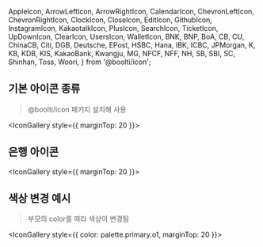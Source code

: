 
  AppleIcon,
  ArrowLeftIcon,
  ArrowRightIcon,
  CalendarIcon,
  ChevronLeftIcon,
  ChevronRightIcon,
  ClockIcon,
  CloseIcon,
  EditIcon,
  GithubIcon,
  InstagramIcon,
  KakaotalkIcon,
  PlusIcon,
  SearchIcon,
  TicketIcon,
  UpDownIcon,
  ClearIcon,
  UsersIcon,
  WalletIcon,
  BNK,
  BNP,
  BoA,
  CB,
  CU,
  ChinaCB,
  Citi,
  DGB,
  Deutsche,
  EPost,
  HSBC,
  Hana,
  IBK,
  ICBC,
  JPMorgan,
  K,
  KB,
  KDB,
  KIS,
  KakaoBank,
  Kwangju,
  MG,
  NFCF,
  NFF,
  NH,
  SB,
  SBI,
  SC,
  Shinhan,
  Toss,
  Woori,
} from '@boolti/icon';

<Meta title="아이콘" />

## 기본 아이콘 종류

> @boolti/icon 패키지 설치해 사용<br/>

<IconGallery style={{ marginTop: 20 }}>
  <IconItem name='AppleIcon'>
    <AppleIcon />
  </IconItem>
  <IconItem name='GithubIcon'>
    <GithubIcon />
  </IconItem>
  <IconItem name='InstagramIcon'>
    <InstagramIcon />
  </IconItem>
  <IconItem name='KakaotalkIcon'>
    <KakaotalkIcon />
  </IconItem>
  <IconItem name='TicketIcon'>
    <TicketIcon />
  </IconItem>
  <IconItem name='WalletIcon'>
    <WalletIcon />
  </IconItem>
  <IconItem name='ClearIcon'>
    <ClearIcon />
  </IconItem>
  <IconItem name='UsersIcon'>
    <UsersIcon />
  </IconItem>
  <IconItem name='EditIcon'>
    <EditIcon />
  </IconItem>
  <IconItem name='CalendarIcon'>
    <CalendarIcon />
  </IconItem>
  <IconItem name='ClockIcon'>
    <ClockIcon />
  </IconItem>
  <IconItem name='SearchIcon'>
    <SearchIcon />
  </IconItem>
  <IconItem name='DownIcon'>
    <UpDownIcon />
  </IconItem>
  <IconItem name='RightIcon'>
    <ChevronRightIcon />
  </IconItem>
  <IconItem name='LeftIcon'>
    <ChevronLeftIcon />
  </IconItem>
  <IconItem name='LeftIcon'>
    <ArrowLeftIcon />
  </IconItem>
  <IconItem name='RightIcon'>
    <ArrowRightIcon />
  </IconItem>
  <IconItem name='PlusIcon'>
    <PlusIcon />
  </IconItem>
  <IconItem name='CloseIcon'>
    <CloseIcon />
  </IconItem>
</IconGallery>

## 은행 아이콘

<IconGallery style={{ marginTop: 20 }}>
  <IconItem name='BNK (경남, 부산)'>
    <BNK />
  </IconItem>
  <IconItem name='BNP (파라바)'>
    <BNP />
  </IconItem>
  <IconItem name='BoA (뱅크오브아메리카)'>
    <BoA />
  </IconItem>
  <IconItem name='CB (중국)'>
    <CB />
  </IconItem>
  <IconItem name='CU (신협)'>
    <CU />
  </IconItem>
  <IconItem name='ChinaCB (중국건설)'>
    <ChinaCB />
  </IconItem>
  <IconItem name='Citi (씨티)'>
    <Citi />
  </IconItem>
  <IconItem name='DGB (대구)'>
    <DGB />
  </IconItem>
  <IconItem name='Deutsche (도이치)'>
    <Deutsche />
  </IconItem>
  <IconItem name='EPost (우체국)'>
    <EPost />
  </IconItem>
  <IconItem name='HSBC (HSBC)'>
    <HSBC />
  </IconItem>
  <IconItem name='Hana (하나)'>
    <Hana />
  </IconItem>
  <IconItem name='IBK (IBK기업)'>
    <IBK />
  </IconItem>
  <IconItem name='ICBC (중국공상)'>
    <ICBC />
  </IconItem>
  <IconItem name='JPMorgan (JP모건)'>
    <JPMorgan />
  </IconItem>
  <IconItem name='K (케이)'>
    <K />
  </IconItem>
  <IconItem name='KB (KB국민, KB증권)'>
    <KB />
  </IconItem>
  <IconItem name='KDB (KDB산업)'>
    <KDB />
  </IconItem>
  <IconItem name='KIS (한국투자)'>
    <KIS />
  </IconItem>
  <IconItem name='KakaoBank (카카오뱅크)'>
    <KakaoBank />
  </IconItem>
  <IconItem name='Kwangju (광주, 전북)'>
    <Kwangju />
  </IconItem>
  <IconItem name='MG (새마을금고)'>
    <MG />
  </IconItem>
  <IconItem name='NFCF (산림조합)'>
    <NFCF />
  </IconItem>
  <IconItem name='NFF (수협)'>
    <NFF />
  </IconItem>
  <IconItem name='NH (NH농협, NH투자증권)'>
    <NH />
  </IconItem>
  <IconItem name='SB (저축)'>
    <SB />
  </IconItem>
  <IconItem name='SBI (SBI저축)'>
    <SBI />
  </IconItem>
  <IconItem name='SC (SC제일)'>
    <SC />
  </IconItem>
  <IconItem name='Shinhan (신한, 제주)'>
    <Shinhan />
  </IconItem>
  <IconItem name='Toss (토스뱅크, 토스증권)'>
    <Toss />
  </IconItem>
  <IconItem name='Woori (우리)'>
    <Woori />
  </IconItem>
</IconGallery>

## 색상 변경 예시

> 부모의 color를 따라 색상이 변경됨

<IconGallery style={{ color: palette.primary.o1, marginTop: 20 }}>
  <IconItem name='AppleIcon'>
    <AppleIcon />
  </IconItem>
  <IconItem name='GithubIcon'>
    <GithubIcon />
  </IconItem>
  <IconItem name='InstagramIcon'>
    <InstagramIcon />
  </IconItem>
  <IconItem name='KakaotalkIcon'>
    <KakaotalkIcon />
  </IconItem>
  <IconItem name='TicketIcon'>
    <TicketIcon />
  </IconItem>
  <IconItem name='WalletIcon'>
    <WalletIcon />
  </IconItem>
  <IconItem name='UsersIcon'>
    <UsersIcon />
  </IconItem>
  <IconItem name='EditIcon'>
    <EditIcon />
  </IconItem>
  <IconItem name='CalendarIcon'>
    <CalendarIcon />
  </IconItem>
  <IconItem name='ClockIcon'>
    <ClockIcon />
  </IconItem>
  <IconItem name='SearchIcon'>
    <SearchIcon />
  </IconItem>
  <IconItem name='DownIcon'>
    <UpDownIcon />
  </IconItem>
  <IconItem name='RightIcon'>
    <ChevronRightIcon />
  </IconItem>
  <IconItem name='LeftIcon'>
    <ChevronLeftIcon />
  </IconItem>
  <IconItem name='LeftIcon'>
    <ArrowLeftIcon />
  </IconItem>
  <IconItem name='RightIcon'>
    <ArrowRightIcon />
  </IconItem>
  <IconItem name='PlusIcon'>
    <PlusIcon />
  </IconItem>
  <IconItem name='CloseIcon'>
    <CloseIcon />
  </IconItem>
</IconGallery>